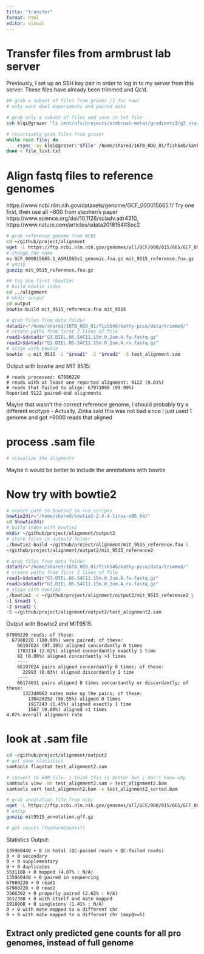 ```yaml
---
title: "transfer"
format: html
editor: visual
---
```


# Transfer files from armbrust lab server

Previously, I set up an SSH key pair in order to log in to my server from this server. These files have already been trimmed and Qc'd.

```bash
## grab a subset of files from grazer (1 for now)
# only want diel experiments and paired data

# grab only a subset of files and save in txt file
ssh klqi@grazer "ls /mnt/nfs/projects/armbrust-metat/gradients3/g3_station_ns_metat/qc_data/G3.DIEL*.fastq.gz | grep -v '.unpaired.fastq.gz'" | head -n 6 > file_list.txt

# recursively grab files from grazer
while read file; do
    rsync -av klqi@grazer:"$file" /home/shared/16TB_HDD_01/fish546/kathy-pico/data/trimmed/
done < file_list.txt
```

# Align fastq files to reference genomes

https://www.ncbi.nlm.nih.gov/datasets/genome/GCF_000015665.1/ Try one first, then use all \~600 from stephen's paper https://www.science.org/doi/10.1126/sciadv.adr4310, https://www.nature.com/articles/sdata2018154#Sec2

```bash
# grab reference genome from NCBI
cd ~/github/project/alignment
wget -L https://ftp.ncbi.nlm.nih.gov/genomes/all/GCF/000/015/665/GCF_000015665.1_ASM1566v1/GCF_000015665.1_ASM1566v1_genomic.fna.gz
# change the name
mv GCF_000015665.1_ASM1566v1_genomic.fna.gz mit_9515_reference.fna.gz
# unzip
gunzip mit_9515_reference.fna.gz
```

```bash
## try one first (bowtie)
# build bowtie index
cd ../alignment
# mkdir output
cd output
bowtie-build mit_9515_reference.fna mit_9515

# grab files from data folder
datadir="/home/shared/16TB_HDD_01/fish546/kathy-pico/data/trimmed/"
# create paths from first 2 lines of file
read1=$datadir"G3.DIEL.NS.S4C11.15m.0_2um.A.fw.fastq.gz"
read2=$datadir"G3.DIEL.NS.S4C11.15m.0_2um.A.rv.fastq.gz"
# align with bowtie
bowtie -q mit_9515 -1 "$read1" -2 "$read2" -S test_alignment.sam
```

Output with bowtie and MIT 9515:

```         
# reads processed: 67980220
# reads with at least one reported alignment: 9122 (0.01%)
# reads that failed to align: 67971098 (99.99%)
Reported 9122 paired-end alignments
```

Maybe that wasn't the correct reference genome, I should probably try a different ecotype - Actually, Zinka said this was not bad since I just used 1 genome and got \>9000 reads that aligned

# process .sam file

```bash
# visualize the aligments

```

Maybe it would be better to include the annotations with bowtie

# Now try with bowtie2

```bash
# export path to bowtie2 to run scripts
bowtie2dir="/home/shared/bowtie2-2.4.4-linux-x86_64/"
cd $bowtie2dir
# build index with bowtie2
mkdir ~/github/project/alignment/output2
# store files in output2 folder
./bowtie2-build ~/github/project/alignment/mit_9515_reference.fna \
~/github/project/alignment/output2/mit_9515_reference2

# grab files from data folder
datadir="/home/shared/16TB_HDD_01/fish546/kathy-pico/data/trimmed/"
# create paths from first 2 lines of file
read1=$datadir"G3.DIEL.NS.S4C11.15m.0_2um.A.fw.fastq.gz"
read2=$datadir"G3.DIEL.NS.S4C11.15m.0_2um.A.rv.fastq.gz"
# align with bowtie2
./bowtie2 -x ~/github/project/alignment/output2/mit_9515_reference2 \
-1 $read1 \
-2 $read2 \
-S ~/github/project/alignment/output2/test_alignment2.sam
```

Output with Bowtie2 and MIT9515:

```         
67980220 reads; of these:
  67980220 (100.00%) were paired; of these:
    66197024 (97.38%) aligned concordantly 0 times
    1783114 (2.62%) aligned concordantly exactly 1 time
    82 (0.00%) aligned concordantly >1 times
    ----
    66197024 pairs aligned concordantly 0 times; of these:
      22993 (0.03%) aligned discordantly 1 time
    ----
    66174031 pairs aligned 0 times concordantly or discordantly; of these:
      132348062 mates make up the pairs; of these:
        130429252 (98.55%) aligned 0 times
        1917243 (1.45%) aligned exactly 1 time
        1567 (0.00%) aligned >1 times
4.07% overall alignment rate
```

# look at .sam file

```bash
cd ~/github/project/alignment/output2
# get some statistics
samtools flagstat test_alignment2.sam

# convert to BAM file- i think this is better but i don't know why
samtools view -bh test_alignment2.sam > test_alignment2.bam
samtools sort test_alignment2.bam -o test_alignment2_sorted.bam

# grab annotation file from ncbi
wget -L https://ftp.ncbi.nlm.nih.gov/genomes/all/GCF/000/015/665/GCF_000015665.1_ASM1566v1/GCF_000015665.1_ASM1566v1_genomic.gff.gz -O mit9515_annotation.gff.gz
# unzip
gunzip mit9515_annotation.gff.gz

# get counts (featureCounts?)
```

Statistics Output:

```         
135960440 + 0 in total (QC-passed reads + QC-failed reads)
0 + 0 secondary
0 + 0 supplementary
0 + 0 duplicates
5531188 + 0 mapped (4.07% : N/A)
135960440 + 0 paired in sequencing
67980220 + 0 read1
67980220 + 0 read2
3566392 + 0 properly paired (2.62% : N/A)
3612380 + 0 with itself and mate mapped
1918808 + 0 singletons (1.41% : N/A)
0 + 0 with mate mapped to a different chr
0 + 0 with mate mapped to a different chr (mapQ>=5)
```


## Extract only predicted gene counts for all pro genomes, instead of full genome